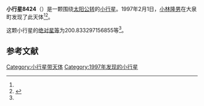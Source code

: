 {{Infobox planet
| bgcolour = #FFFFC0
| name = 8424 Toshitsumita
| symbol = 
| image = 
| caption = 
| discovery = yes
| discovery_ref = 
| discoverer = [[小林隆男|小林隆男]]
| discovery_site = [[大泉町|大泉町]] 
| discovered = 1997年2月1日
| designations = yes
| mp_name = 
| named_after = 
| alt_names = 1997 CP/ 1976 KC2 / 1980 RT4 / 1982 BK13 / 1984 SD4
| mp_category = [[主带小行星|主带小行星]]
| orbit_ref = <ref name="a">[http://ssd.jpl.nasa.gov/sbdb.cgi?sstr=8424 8424 Toshitsumita] {{Wayback|url=http://ssd.jpl.nasa.gov/sbdb.cgi?sstr=8424 |date=20140902130640 }}，小行星數據庫瀏覽器（JPL Small-Body Database Browser）－[[美国国家航空航天局|美国国家航空航天局]]喷气推进实验室</ref>
| epoch = 2456400.5 (2013年4月18日更新)
| aphelion = {{convert|2.868604565604279|AU|km|3|abbr=on|lk=out}}
| perihelion = {{convert|1.931878202860887|AU|km|3|abbr=on}}
| semimajor = {{convert|2.400241384232583|AU|km|3|abbr=on}}
| eccentricity = 0.1951317
| period = 1358.253416 [[日|日]]<br />3.72[[儒略年|儒略年]]
| avg_speed = 
| inclination = 3.726465146176209
| asc_node = 157.9045833269657
| mean_anomaly = 
| arg_peri = 200.833297156855
| satellites = 
| physical_characteristics = yes
| dimensions = 
| mass = 
| density = 
| surface_grav = 
| escape_velocity = 
| sidereal_day = 
| axial_tilt = 
| pole_ecliptic_lat = 
| pole_ecliptic_lon = 
| albedo = 
| temperatures= 
| temp_name1 = 
| mean_temp_1 = 
| max_temp_1 = 
| temp_name2 = 
| max_temp_2 = 
| spectral_type = 
| abs_magnitude = 200.833297156855
}}

'''小行星8424'''（{{lang-en|8424 Toshitsumita}}）是一颗围绕[[太阳|太阳]][[公转|公转]]的[[小行星|小行星]]。1997年2月1日，[[小林隆男|小林隆男]]在大泉町发现了此天体<ref name="a" /><ref>{{cite news|title=小行星列表|url=http://cfa-www.harvard.edu/iau/lists/NumberedMPs.txt|accessdate=2013-07-08|newspaper=哈佛大学|archive-date=2008-05-17|archive-url=https://web.archive.org/web/20080517010638/http://cfa-www.harvard.edu/iau/lists/NumberedMPs.txt|dead-url=no}}</ref>。

这颗小行星的[[绝对星等|绝对星等]]为200.833297156855等<ref name="a" />。

==参考文献==
{{reflist}}
{{Minor Planet Number|[[小行星8423|小行星8423]]|[[小行星8425|小行星8425]]}}

{{小天体}}

[[Category:小行星带天体|Category:小行星带天体]]
[[Category:1997年发现的小行星|Category:1997年发现的小行星]]

{{asteroid-stub}}